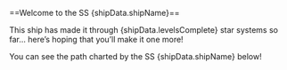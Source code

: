 ==Welcome to the SS {shipData.shipName}==

This ship has made it through {shipData.levelsComplete} star systems so far… here’s hoping that you’ll make it one more!

You can see the path charted by the SS {shipData.shipName} below!
